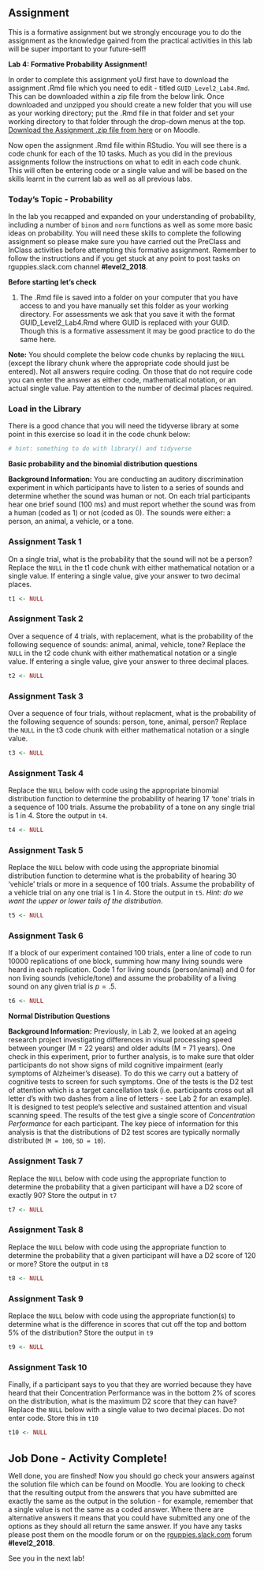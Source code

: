 ## Assignment

This is a formative assignment but we strongly encourage you to do the assignment as the knowledge gained from the practical activities in this lab will be super important to your future-self!

**Lab 4: Formative Probability Assignment!**

In order to complete this assignment yoU first have to download the assignment .Rmd file which you need to edit - titled `GUID_Level2_Lab4.Rmd`. This can be downloaded within a zip file from the below link. Once downloaded and unzipped you should create a new folder that you will use as your working directory; put the .Rmd file in that folder and set your working directory to that folder through the drop-down menus at the top. [Download the Assignment .zip file from here](data/04-s01/homework/ch4-assign-file.zip) or on Moodle.

Now open the assignment .Rmd file within RStudio. You will see there is a code chunk for each of the 10 tasks. Much as you did in the previous assignments follow the instructions on what to edit in each code chunk. This will often be entering code or a single value and will be based on the skills learnt in the current lab as well as all previous labs.

### Today's Topic - Probability

In the lab you recapped and expanded on your understanding of probability, including a number of `binom` and `norm` functions as well as some more basic ideas on probability. You will need these skills to complete the following assignment so please make sure you have carried out the PreClass and InClass activities before attempting this formative assignment. Remember to follow the instructions and if you get stuck at any point to post tasks on rguppies.slack.com channel **#level2_2018**.

**Before starting let's check**

1. The .Rmd file is saved into a folder on your computer that you have access to and you have manually set this folder as your working directory. For assessments we ask that you save it with the format GUID_Level2_Lab4.Rmd where GUID is replaced with your GUID. Though this is a formative assessment it may be good practice to do the same here.

**Note:** You should complete the below code chunks by replacing the `NULL` (except the library chunk where the appropriate code should just be entered). Not all answers require coding. On those that do not require code you can enter the answer as either code, mathematical notation, or an actual single value. Pay attention to the number of decimal places required.

### Load in the Library {#Ch4AssignQueLib}

There is a good chance that you will need the tidyverse library at some point in this exercise so load it in the code chunk below:

```r
# hint: something to do with library() and tidyverse

```

**Basic probability and the binomial distribution questions**
 
**Background Information:** You are conducting an auditory discrimination experiment in which participants have to listen to a series of sounds and determine whether the sound was human or not. On each trial participants hear one brief sound (100 ms) and must report whether the sound was from a human (coded as 1) or not (coded as 0). The sounds were either: a person, an animal, a vehicle, or a tone.

### Assignment Task 1 {#Ch4AssignQueT1}

On a single trial, what is the probability that the sound will not be a person? Replace the `NULL` in the t1 code chunk with either mathematical notation or a single value. If entering a single value, give your answer to two decimal places.

```r
t1 <- NULL
```

### Assignment Task 2 {#Ch4AssignQueT2}

Over a sequence of 4 trials, with replacement, what is the probability of the following sequence of sounds: animal, animal, vehicle, tone? Replace the `NULL` in the t2 code chunk with either mathematical notation or a single value. If entering a single value, give your answer to three decimal places.

```r
t2 <- NULL
```

### Assignment Task 3 {#Ch4AssignQueT3}

Over a sequence of four trials, without replacment, what is the probability of the following sequence of sounds: person, tone, animal, person? Replace the `NULL` in the t3 code chunk with either mathematical notation or a single value.

```r
t3 <- NULL
```

### Assignment Task 4 {#Ch4AssignQueT4}

Replace the `NULL` below with code using the appropriate binomial distribution function to determine the probability of hearing 17 'tone' trials in a sequence of 100 trials. Assume the probability of a tone on any single trial is 1 in 4. Store the output in `t4`. 

```r
t4 <- NULL
```

### Assignment Task 5 {#Ch4AssignQueT5}

Replace the `NULL` below with code using the appropriate binomial distribution function to determine what is the probability of hearing 30 'vehicle' trials or more in a sequence of 100 trials. Assume the probability of a vehicle trial on any one trial is 1 in 4. Store the output in `t5`. *Hint: do we want the upper or lower tails of the distribution*.

```r
t5 <- NULL
```

### Assignment Task 6 {#Ch4AssignQueT6}

If a block of our experiment contained 100 trials, enter a line of code to run 10000 replications of one block, summing how many living sounds were heard in each replication. Code 1 for living sounds (person/animal) and 0 for non living sounds (vehicle/tone) and assume the probability of a living sound on any given trial is $p = .5$.

```r
t6 <- NULL
```

**Normal Distribution Questions**

**Background Information:** Previously, in Lab 2, we looked at an ageing research project investigating differences in visual processing speed between younger (M = 22 years) and older adults (M = 71 years). One check in this experiment, prior to further analysis, is to make sure that older participants do not show signs of mild cognitive impairment (early symptoms of Alzheimer's disease). To do this we carry out a battery of cognitive tests to screen for such symptoms. One of the tests is the D2 test of attention which is a target cancellation task (i.e. participants cross out all letter d's with two dashes from a line of letters - see Lab 2 for an example). It is designed to test people's selective and sustained attention and visual scanning speed. The results of the test give a single score of *Concentration Performance* for each participant. The key piece of information for this analysis is that the distributions of D2 test scores are typically normally distributed (`M = 100`, `SD = 10`).  

### Assignment Task 7 {#Ch4AssignQueT7}

Replace the `NULL` below with code using the appropriate function to determine the probability that a given participant will have a D2 score of exactly 90? Store the output in `t7`

```r
t7 <- NULL
```

### Assignment Task 8 {#Ch4AssignQueT8}

Replace the `NULL` below with code using the appropriate function to determine the probability that a given participant will have a D2 score of 120 or more? Store the output in `t8`

```r
t8 <- NULL
```

### Assignment Task 9 {#Ch4AssignQueT9}

Replace the `NULL` below with code using the appropriate function(s) to determine what is the difference in scores that cut off the top and bottom 5% of the distribution? Store the output in `t9`

```r
t9 <- NULL
```

### Assignment Task 10 {#Ch4AssignQueT10}

Finally, if a participant says to you that they are worried because they have heard that their Concentration Performance was in the bottom 2% of scores on the distribution, what is the maximum D2 score that they can have? Replace the `NULL` below with a single value to two decimal places. Do not enter code. Store this in `t10`

```r
t10 <- NULL
```
<br>
<span style="font-size: 22px; font-weight: bold; color: var(--blue);">Job Done - Activity Complete!</span>

Well done, you are finshed! Now you should go check your answers against the solution file which can be found on Moodle. You are looking to check that the resulting output from the answers that you have submitted are exactly the same as the output in the solution - for example, remember that a single value is not the same as a coded answer. Where there are alternative answers it means that you could have submitted any one of the options as they should all return the same answer. If you have any tasks please post them on the moodle forum or on the <a href = "https://rguppies.slack.com" target = "_blank">rguppies.slack.com</a> forum **#level2_2018**.

See you in the next lab!